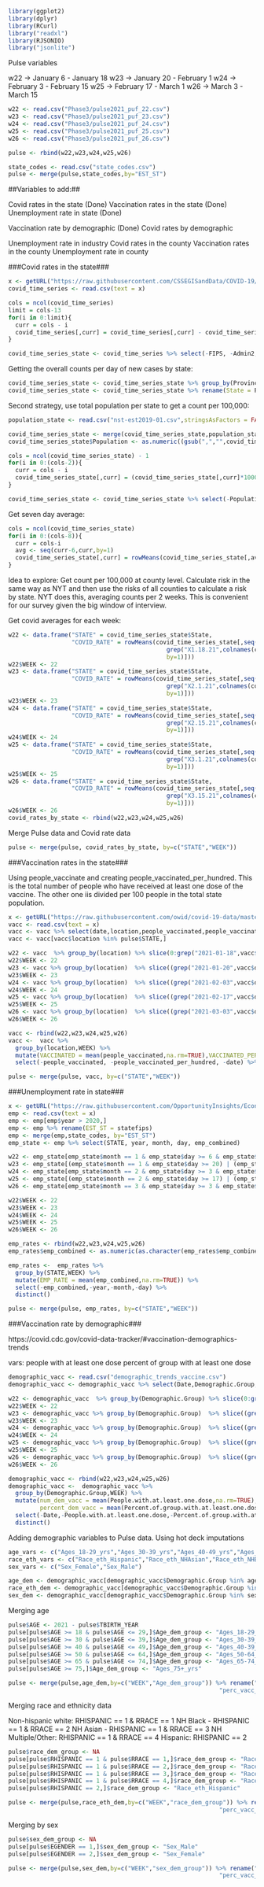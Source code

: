
```r
library(ggplot2)
library(dplyr)
library(RCurl)
library("readxl")
library(RJSONIO)
library("jsonlite")
```

Pulse variables

w22 -> January 6 - January 18
w23 -> January 20 - February 1
w24 -> February 3 - February 15
w25 -> February 17 - March 1
w26 -> March 3 - March 15

```r
w22 <- read.csv("Phase3/pulse2021_puf_22.csv")
w23 <- read.csv("Phase3/pulse2021_puf_23.csv")
w24 <- read.csv("Phase3/pulse2021_puf_24.csv")
w25 <- read.csv("Phase3/pulse2021_puf_25.csv")
w26 <- read.csv("Phase3/pulse2021_puf_26.csv")
```

```r
pulse <- rbind(w22,w23,w24,w25,w26)
```

```r
state_codes <- read.csv("state_codes.csv")
pulse <- merge(pulse,state_codes,by="EST_ST")
```

##Variables to add:##

Covid rates in the state (Done)
Vaccination rates in the state (Done)
Unemployment rate in state (Done)

Vaccination rate by demographic (Done)
Covid rates by demographic 


Unemployment rate in industry
Covid rates in the county
Vaccination rates in the county
Unemployment rate in county


###Covid rates in the state###

```r
x <- getURL("https://raw.githubusercontent.com/CSSEGISandData/COVID-19/master/csse_covid_19_data/csse_covid_19_time_series/time_series_covid19_confirmed_US.csv")
covid_time_series <- read.csv(text = x)
```

```r
cols = ncol(covid_time_series)
limit = cols-13
for(i in 0:limit){
  curr = cols - i
  covid_time_series[,curr] = covid_time_series[,curr] - covid_time_series[,(curr-1)]
}
```

```r
covid_time_series_state <- covid_time_series %>% select(-FIPS, -Admin2, -UID, -iso2, -iso3, -code3, -Country_Region, -Lat, -Long_, -Combined_Key)
```

Getting the overall counts per day of new cases by state:

```r
covid_time_series_state <- covid_time_series_state %>% group_by(Province_State) %>% summarise_all(funs(sum))
covid_time_series_state <- covid_time_series_state %>% rename(State = Province_State)
```

Second strategy, use total population per state to get a count per 100,000:

```r
population_state <- read.csv("nst-est2019-01.csv",stringsAsFactors = FALSE)
```

```r
covid_time_series_state <- merge(covid_time_series_state,population_state,by="State")
covid_time_series_state$Population <- as.numeric((gsub(",","",covid_time_series_state$Population,fixed=TRUE)))
```

```r
cols = ncol(covid_time_series_state) - 1
for(i in 0:(cols-2)){
  curr = cols - i
  covid_time_series_state[,curr] = (covid_time_series_state[,curr]*100000) / covid_time_series_state$Population
}
```

```r
covid_time_series_state <- covid_time_series_state %>% select(-Population)
```

Get seven day average:

```r
cols = ncol(covid_time_series_state)
for(i in 0:(cols-8)){
  curr = cols-i
  avg <- seq(curr-6,curr,by=1)
  covid_time_series_state[,curr] = rowMeans(covid_time_series_state[,avg]) 
}
```

Idea to explore: Get count per 100,000 at county level. Calculate risk in the same way as NYT and then use the risks of all counties to calculate a risk by state. NYT does this, averaging counts per 2 weeks. This is convenient for our survey given the big window of interview. 

Get covid averages for each week:

```r
w22 <- data.frame("STATE" = covid_time_series_state$State,
                  "COVID_RATE" = rowMeans(covid_time_series_state[,seq(grep("X1.6.21",colnames(covid_time_series_state)),
                                             grep("X1.18.21",colnames(covid_time_series_state)),
                                             by=1)]))
w22$WEEK <- 22
w23 <- data.frame("STATE" = covid_time_series_state$State,
                  "COVID_RATE" = rowMeans(covid_time_series_state[,seq(grep("X1.20.21",colnames(covid_time_series_state)),
                                             grep("X2.1.21",colnames(covid_time_series_state)),
                                             by=1)]))
w23$WEEK <- 23
w24 <- data.frame("STATE" = covid_time_series_state$State,
                  "COVID_RATE" = rowMeans(covid_time_series_state[,seq(grep("X2.3.21",colnames(covid_time_series_state)),
                                             grep("X2.15.21",colnames(covid_time_series_state)),
                                             by=1)]))
w24$WEEK <- 24
w25 <- data.frame("STATE" = covid_time_series_state$State,
                  "COVID_RATE" = rowMeans(covid_time_series_state[,seq(grep("X2.17.21",colnames(covid_time_series_state)),
                                             grep("X3.1.21",colnames(covid_time_series_state)),
                                             by=1)]))
w25$WEEK <- 25
w26 <- data.frame("STATE" = covid_time_series_state$State,
                  "COVID_RATE" = rowMeans(covid_time_series_state[,seq(grep("X3.3.21",colnames(covid_time_series_state)),
                                             grep("X3.15.21",colnames(covid_time_series_state)),
                                             by=1)]))
w26$WEEK <- 26
covid_rates_by_state <- rbind(w22,w23,w24,w25,w26)
```


Merge Pulse data and Covid rate data

```r
pulse <- merge(pulse, covid_rates_by_state, by=c("STATE","WEEK"))
```


###Vaccination rates in the state###

Using people_vaccinate and creating people_vaccinated_per_hundred. This is the total number of people who have received at least one dose of the vaccine. The other one iis divided per 100 people in the total state population. 

```r
x <- getURL("https://raw.githubusercontent.com/owid/covid-19-data/master/public/data/vaccinations/us_state_vaccinations.csv")
vacc <- read.csv(text = x)
vacc <- vacc %>% select(date,location,people_vaccinated,people_vaccinated_per_hundred)
vacc <- vacc[vacc$location %in% pulse$STATE,]
```

```r
w22 <- vacc  %>% group_by(location) %>% slice(0:grep("2021-01-18",vacc$date))
w22$WEEK <- 22
w23 <- vacc %>% group_by(location)  %>% slice((grep("2021-01-20",vacc$date):grep("2021-02-01",vacc$date)))
w23$WEEK <- 23
w24 <- vacc %>% group_by(location)  %>% slice((grep("2021-02-03",vacc$date):grep("2021-02-15",vacc$date)))
w24$WEEK <- 24
w25 <- vacc %>% group_by(location)  %>% slice((grep("2021-02-17",vacc$date):grep("2021-03-01",vacc$date)))
w25$WEEK <- 25
w26 <- vacc %>% group_by(location)  %>% slice((grep("2021-03-03",vacc$date):grep("2021-03-15",vacc$date)))
w26$WEEK <- 26
```

```r
vacc <- rbind(w22,w23,w24,w25,w26)
vacc <-  vacc %>% 
  group_by(location,WEEK) %>% 
  mutate(VACCINATED = mean(people_vaccinated,na.rm=TRUE),VACCINATED_PER_HUNDRED = mean(people_vaccinated_per_hundred, na.rm=TRUE)) %>% 
  select(-people_vaccinated, -people_vaccinated_per_hundred, -date) %>% distinct() %>% rename(STATE = location)
```

```r
pulse <- merge(pulse, vacc, by=c("STATE","WEEK"))
```


###Unemployment rate in state###

```r
x <- getURL("https://raw.githubusercontent.com/OpportunityInsights/EconomicTracker/main/data/Employment%20-%20State%20-%20Daily.csv")
emp <- read.csv(text = x)
emp <- emp[emp$year > 2020,]
emp <- emp %>% rename(EST_ST = statefips)
emp <- merge(emp,state_codes, by="EST_ST")
emp_state <- emp %>% select(STATE, year, month, day, emp_combined)
```

```r
w22 <- emp_state[emp_state$month == 1 & emp_state$day >= 6 & emp_state$day <= 18,]
w23 <- emp_state[(emp_state$month == 1 & emp_state$day >= 20) | (emp_state$month == 2 & emp_state$day == 1),]
w24 <- emp_state[emp_state$month == 2 & emp_state$day >= 3 & emp_state$day <= 15,]
w25 <- emp_state[(emp_state$month == 2 & emp_state$day >= 17) | (emp_state$month == 3 & emp_state$day == 1),]
w26 <- emp_state[emp_state$month == 3 & emp_state$day >= 3 & emp_state$day <= 15,]
```

```r
w22$WEEK <- 22
w23$WEEK <- 23
w24$WEEK <- 24
w25$WEEK <- 25
w26$WEEK <- 26
```

```r
emp_rates <- rbind(w22,w23,w24,w25,w26)
emp_rates$emp_combined <- as.numeric(as.character(emp_rates$emp_combined))
```

```r
emp_rates <-  emp_rates %>% 
  group_by(STATE,WEEK) %>% 
  mutate(EMP_RATE = mean(emp_combined,na.rm=TRUE)) %>% 
  select(-emp_combined,-year,-month,-day) %>%
  distinct()
```


```r
pulse <- merge(pulse, emp_rates, by=c("STATE","WEEK"))
```


###Vaccination rate by demographic###

https://covid.cdc.gov/covid-data-tracker/#vaccination-demographics-trends

vars:
people with at least one dose
percent of group with at least one dose

```r
demographic_vacc <- read.csv("demographic_trends_vaccine.csv")
demographic_vacc <- demographic_vacc %>% select(Date,Demographic.Group,People.with.at.least.one.dose,Percent.of.group.with.at.least.one.dose)
```

```r
w22 <- demographic_vacc  %>% group_by(Demographic.Group) %>% slice(0:grep("2021-01-18",demographic_vacc$Date))
w22$WEEK <- 22
w23 <- demographic_vacc %>% group_by(Demographic.Group)  %>% slice((grep("2021-01-20",demographic_vacc$Date):grep("2021-02-01",demographic_vacc$Date)))
w23$WEEK <- 23
w24 <- demographic_vacc %>% group_by(Demographic.Group)  %>% slice((grep("2021-02-03",demographic_vacc$Date):grep("2021-02-15",demographic_vacc$Date)))
w24$WEEK <- 24
w25 <- demographic_vacc %>% group_by(Demographic.Group)  %>% slice((grep("2021-02-17",demographic_vacc$Date):grep("2021-03-01",demographic_vacc$Date)))
w25$WEEK <- 25
w26 <- demographic_vacc %>% group_by(Demographic.Group)  %>% slice((grep("2021-03-03",demographic_vacc$Date):grep("2021-03-15",demographic_vacc$Date)))
w26$WEEK <- 26
```

```r
demographic_vacc <- rbind(w22,w23,w24,w25,w26)
demographic_vacc <-  demographic_vacc %>% 
  group_by(Demographic.Group,WEEK) %>% 
  mutate(num_dem_vacc = mean(People.with.at.least.one.dose,na.rm=TRUE),
         percent_dem_vacc = mean(Percent.of.group.with.at.least.one.dose, na.rm=TRUE)) %>% 
  select(-Date,-People.with.at.least.one.dose,-Percent.of.group.with.at.least.one.dose) %>% 
  distinct()
```

Adding demographic variables to Pulse data. 
Using hot deck imputations

```r
age_vars <- c("Ages_18-29_yrs","Ages_30-39_yrs","Ages_40-49_yrs","Ages_50-64_yrs","Ages_65-74_yrs","Ages_75+_yrs")
race_eth_vars <- c("Race_eth_Hispanic","Race_eth_NHAsian","Race_eth_NHBlack","Race_eth_NHMult_Oth","Race_eth_NHWhite")
sex_vars <- c("Sex_Female","Sex_Male")
```

```r
age_dem <- demographic_vacc[demographic_vacc$Demographic.Group %in% age_vars,] %>% rename("Age_dem_group" = "Demographic.Group")
race_eth_dem <- demographic_vacc[demographic_vacc$Demographic.Group %in% race_eth_vars,] %>% rename("race_dem_group" = "Demographic.Group")
sex_dem <- demographic_vacc[demographic_vacc$Demographic.Group %in% sex_vars,] %>% rename("sex_dem_group" = "Demographic.Group")
```

Merging age

```r
pulse$AGE <- 2021 - pulse$TBIRTH_YEAR
pulse[pulse$AGE >= 18 & pulse$AGE <= 29,]$Age_dem_group <- "Ages_18-29_yrs"
pulse[pulse$AGE >= 30 & pulse$AGE <= 39,]$Age_dem_group <- "Ages_30-39_yrs"
pulse[pulse$AGE >= 40 & pulse$AGE <= 49,]$Age_dem_group <- "Ages_40-39_yrs"
pulse[pulse$AGE >= 50 & pulse$AGE <= 64,]$Age_dem_group <- "Ages_50-64_yrs"
pulse[pulse$AGE >= 65 & pulse$AGE <= 74,]$Age_dem_group <- "Ages_65-74_yrs"
pulse[pulse$AGE >= 75,]$Age_dem_group <- "Ages_75+_yrs"
```

```r
pulse <- merge(pulse,age_dem,by=c("WEEK","Age_dem_group")) %>% rename("num_vaccine_by_age" = "num_dem_vacc",
                                                            "perc_vacc_in_age_group" = "percent_dem_vacc")
```

Merging race and ethnicity data

Non-hispanic white: RHISPANIC == 1 & RRACE == 1
NH Black - RHISPANIC == 1 & RRACE == 2
NH Asian - RHISPANIC == 1 & RRACE == 3
NH Multiple/Other: RHISPANIC == 1 & RRACE == 4
Hispanic: RHISPANIC == 2

```r
pulse$race_dem_group <- NA
pulse[pulse$RHISPANIC == 1 & pulse$RRACE == 1,]$race_dem_group <- "Race_eth_NHWhite"
pulse[pulse$RHISPANIC == 1 & pulse$RRACE == 2,]$race_dem_group <- "Race_eth_NHBlack"
pulse[pulse$RHISPANIC == 1 & pulse$RRACE == 3,]$race_dem_group <- "Race_eth_NHAsian"
pulse[pulse$RHISPANIC == 1 & pulse$RRACE == 4,]$race_dem_group <- "Race_eth_NHMult_Oth"
pulse[pulse$RHISPANIC == 2,]$race_dem_group <- "Race_eth_Hispanic"
```

```r
pulse <- merge(pulse,race_eth_dem,by=c("WEEK","race_dem_group")) %>% rename("num_vaccine_by_race" = "num_dem_vacc",
                                                            "perc_vacc_in_race_group" = "percent_dem_vacc")
```


Merging by sex

```r
pulse$sex_dem_group <- NA
pulse[pulse$EGENDER == 1,]$sex_dem_group <- "Sex_Male"
pulse[pulse$EGENDER == 2,]$sex_dem_group <- "Sex_Female"
```


```r
pulse <- merge(pulse,sex_dem,by=c("WEEK","sex_dem_group")) %>% rename("num_vaccine_by_sex" = "num_dem_vacc",
                                                            "perc_vacc_in_sex_group" = "percent_dem_vacc")
```





